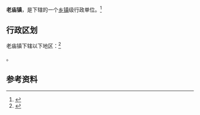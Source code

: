 {{中国乡级行政区|61/05/28/108/000}}

'''老庙镇'''，是{{PRC admin/fullname|61/05/28/108/000|3}}下辖的一个[[乡镇|乡镇]]级行政单位。<ref>{{PRC admin/ref sgc|{{PRC admin/parent|61/05/28/108/000}}}}</ref>

== 行政区划 ==

老庙镇下辖以下地区：<ref>{{PRC admin/ref sgc|61/05/28/108/000}}</ref>

{{PRC admin/children|61/05/28/108/000}}。

== 参考资料 ==

{{reflist}}

{{行政区划小作品}}
{{PRC admin/navcat|61/05/28/108/000}}